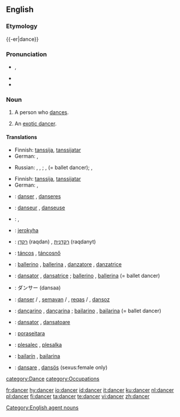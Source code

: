 ==English==

===Etymology===
{{-er|dance}}

===Pronunciation===
* {{a|UK}} {{IPA|/ˈdæns.ə(ɹ)/}}, {{SAMPA|/"d{ns.@(r)/}}
* {{audio|en-us-dancer.ogg|Audio (US)}}
* {{rhymes|ɑːnsə(r)}}

===Noun===
{{wikipedia}}
{{en-noun}}

# A person who [[dances]].
# {{euphemism}} An [[exotic dancer]].

====Translations====
{{trans-top|person who dances}}
* Finnish: [[tanssija]], [[tanssijatar]]
* German: {{t+|de|Tänzerin|f}}, {{t+|de|Tänzer|m}}
{{trans-mid}}
* Russian: {{t|ru|танцор|m|sc=Cyrl|tr=tancór}}, {{t|ru|танцовщик|m|sc=Cyrl|tr=tancóvš'ik}}, {{t|ru|танцовщица|f|sc=Cyrl|tr=tancóvš'ica}}; {{t|ru|балерун|m|sc=Cyrl|tr=bal'erún}}, {{t|ru|балерина|f|sc=Cyrl|tr=bal'erína}} (= ballet dancer); {{t|ru|плясун|m|sc=Cyrl|tr=pl'asún}}, {{t|ru|плясунья|f|sc=Cyrl|tr=pl'asún'ja}}
{{trans-bottom}}

{{trans-top|euphemism for stripper}}
* Finnish: [[tanssija]], [[tanssijatar]]
* German: {{t+|de|Tänzerin|f}}, {{t+|de|Tänzer|m}}
{{trans-mid}}
{{trans-bottom}}

{{checktrans-top}}
* {{ttbc|Dutch}}: [[danser]] {{m}}, [[danseres]] {{f}}
* {{ttbc|French}}: [[danseur]] {{m}}, [[danseuse]] {{f}}
* {{ttbc|Greek}}: {{t|el|χορευτής|m|tr=choreftís}}, {{t|el|χορεύτρια|f|tr=choréftria}}
* {{ttbc|Guarani}}: [[jerokyha]]
* {{ttbc|Hebrew}}: [[רקדן]] (raqdan) {{m}}, [[רקדנית]] (raqdanyt) {{f}}
* {{ttbc|Hungarian}}: [[táncos]] {{m}}, [[táncosnő]] {{f}}
* {{ttbc|Italian}}: [[ballerino]] {{m}}, [[ballerina]] {{f}}, [[danzatore]] {{m}}, [[danzatrice]] {{f}}
* {{ttbc|Interlingua}}: [[dansator]] {{m}}, [[dansatrice]] {{f}}; [[ballerino]] {{m}}, [[ballerina]] {{f}} (= ballet dancer)
{{trans-mid}}
* {{ttbc|Japanese}}: ダンサー (dansaa)
* {{ttbc|Kurdish}}: [[danser]] {{m}} / {{f}}, [[semavan]] {{m}} / {{f}}, [[reqas]] {{m}} / {{f}}, [[dansoz]] {{f}}
* {{ttbc|Portuguese}}: [[dançarino]] {{m}}, [[dançarina]] {{f}}; [[bailarino]] {{m}}, [[bailarina]] {{f}} (= ballet dancer)
* {{ttbc|Romanian}}: [[dansator]] {{m}}, [[dansatoare]] {{f}}
* {{ttbc|Tupinambá}}: [[poraseitara]]
* {{ttbc|Slovene}}: [[plesalec]] {{m}}, [[plesalka]] {{f}}
* {{ttbc|Spanish}}: [[bailarín]] {{m}}, [[bailarina]] {{f}}
* {{ttbc|Swedish}}: [[dansare]] {{c}}, [[dansös]] {{c}} (sexus:female only)
{{trans-bottom}}

[[Category:English agent nouns]]
[[category:Dance]]
[[category:Occupations]]

[[fr:dancer]]
[[hy:dancer]]
[[io:dancer]]
[[id:dancer]]
[[it:dancer]]
[[ku:dancer]]
[[nl:dancer]]
[[pl:dancer]]
[[fi:dancer]]
[[ta:dancer]]
[[te:dancer]]
[[vi:dancer]]
[[zh:dancer]]